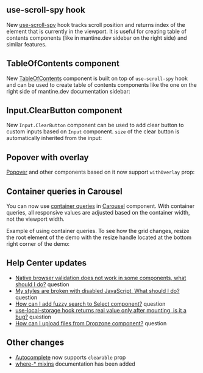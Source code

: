 

## use-scroll-spy hook

New [use-scroll-spy](/hooks/use-scroll-spy) hook tracks scroll position and returns index of the
element that is currently in the viewport. It is useful for creating
table of contents components (like in mantine.dev sidebar on the right side)
and similar features.

<Demo data={HooksDemos.useScrollSpyUsage} />

## TableOfContents component

New [TableOfContents](/core/table-of-contents) component is built on top of `use-scroll-spy` hook
and can be used to create table of contents components like the one on the right side of mantine.dev
documentation sidebar:

<Demo data={TableOfContentsDemos.usage} />

## Input.ClearButton component

New `Input.ClearButton` component can be used to add clear button to custom inputs
based on `Input` component. `size` of the clear button is automatically
inherited from the input:

<Demo data={InputDemos.clearButton} />

## Popover with overlay

[Popover](/core/popover) and other components based on it now support `withOverlay` prop:

<Demo data={PopoverDemos.overlay} />

## Container queries in Carousel

You can now use [container queries](https://developer.mozilla.org/en-US/docs/Web/CSS/CSS_containment/Container_queries)
in [Carousel](/x/carousel) component. With container queries, all responsive values
are adjusted based on the container width, not the viewport width.

Example of using container queries. To see how the grid changes, resize the root element
of the demo with the resize handle located at the bottom right corner of the demo:

<Demo data={CarouselDemos.container} />

## Help Center updates

- [Native browser validation does not work in some components, what should I do?](https://help.mantine.dev/q/native-required) question
- [My styles are broken with disabled JavaScript. What should I do?](https://help.mantine.dev/q/disabled-js) question
- [How can I add fuzzy search to Select component?](https://help.mantine.dev/q/select-fuzzy) question
- [use-local-storage hook returns real value only after mounting, is it a bug?](https://help.mantine.dev/q/local-storage-effect) question
- [How can I upload files from Dropzone component?](https://help.mantine.dev/q/dropzone-upload) question


## Other changes

- [Autocomplete](/core/autocomplete) now supports `clearable` prop
- [where-* mixins](/styles/postcss-preset/#where--mixins) documentation has been added
